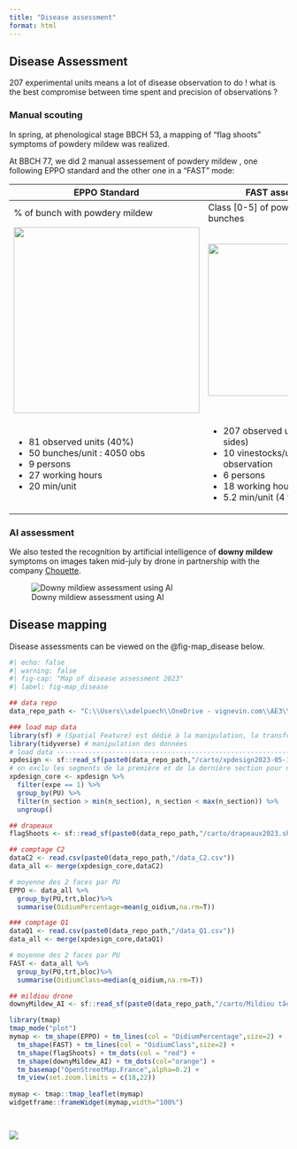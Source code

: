 ```yaml
---
title: "Disease assessment"
format: html
---
```


## Disease Assessment

207 experimental units means a lot of disease observation to do ! what is the best compromise between time spent and precision of observations ?

### Manual scouting

In spring, at phenological stage BBCH 53, a mapping of "flag shoots" symptoms of powdery mildew was realized.

At BBCH 77, we did 2 manual assessement of powdery mildew , one following EPPO standard and the other one in a "FAST" mode:

+---------------------------------+--------------------------------------------+
| EPPO Standard                   | FAST assessment                            |
+=================================+============================================+
| \% of bunch with powdery mildew | Class \[0-5\] of powdery mildew on bunches |
+---------------------------------+--------------------------------------------+
| ![](EPPO.png){width="336"}      | ![](FAST.png){width="275"}                 |
+---------------------------------+--------------------------------------------+
| -   81 observed units (40%)     | -   207 observed units (on both sides)     |
| -   50 bunches/unit : 4050 obs  | -   10 vinestocks/unit : 4140 observation  |
| -   9 persons                   | -   6 persons                              |
| -   27 working hours            | -   18 working hours                       |
| -   20 min/unit                 | -   5.2 min/unit (4 times faster)          |
+---------------------------------+--------------------------------------------+

### AI assessment

We also tested the recognition by artificial intelligence of **downy mildew** symptoms on images taken mid-july by drone in partnership with the company [Chouette](https://www.chouette.vision/).

![Downy mildiew assessment using AI](Chouette.png)

## Disease mapping

Disease assessments can be viewed on the @fig-map_disease below.

```r
#| echo: false
#| warning: false
#| fig-cap: "Map of disease assessment 2023"
#| label: fig-map_disease

## data repo
data_repo_path <- "C:\\Users\\xdelpuech\\OneDrive - vignevin.com\\AE3\\ProjetsEnCours\\BIOSPRAYTECH\\03_DATA\\biospraytech2023\\data"

### load map data
library(sf) # (Spatial Feature) est dédié à la manipulation, la transformation et l’analyse de données spatiales. A la manière du Tidyverse, il combine les fonctionnalités de {sp}, {rgeos} et {rgdal} dans un package.
library(tidyverse) # manipulation des données
# load data ---------------------------------------------------------------
xpdesign <- sf::read_sf(paste0(data_repo_path,"/carto/xpdesign2023-05-11.shp"))
# on exclu les segments de la première et de la dernière section pour ne garder que les 2 segments centraux
xpdesign_core <- xpdesign %>%
  filter(expe == 1) %>%
  group_by(PU) %>%
  filter(n_section > min(n_section), n_section < max(n_section)) %>%
  ungroup()

## drapeaux
flagShoots <- sf::read_sf(paste0(data_repo_path,"/carto/drapeaux2023.shp"))

## comptage C2
dataC2 <- read.csv(paste0(data_repo_path,"/data_C2.csv"))
data_all <- merge(xpdesign_core,dataC2)

# moyenne des 2 faces par PU 
EPPO <- data_all %>%
  group_by(PU,trt,bloc)%>%
  summarise(OidiumPercentage=mean(g_oidium,na.rm=T))

### comptage Q1
dataQ1 <- read.csv(paste0(data_repo_path,"/data_Q1.csv"))
data_all <- merge(xpdesign_core,dataQ1)

# moyenne des 2 faces par PU 
FAST <- data_all %>%
  group_by(PU,trt,bloc)%>%
  summarise(OidiumClass=median(q_oidium,na.rm=T))

## mildiou drone
downyMildew_AI <- sf::read_sf(paste0(data_repo_path,"/carto/Mildiou tâche d'huile_10-07-2023_10-13-35.shp"))

library(tmap)
tmap_mode("plot")
mymap <- tm_shape(EPPO) + tm_lines(col = "OidiumPercentage",size=2) +
  tm_shape(FAST) + tm_lines(col = "OidiumClass",size=2) +
  tm_shape(flagShoots) + tm_dots(col = "red") +
  tm_shape(downyMildew_AI) + tm_dots(col="orange") +
  tm_basemap("OpenStreetMap.France",alpha=0.2) +
  tm_view(set.zoom.limits = c(18,22))
 
mymap <- tmap::tmap_leaflet(mymap) 
widgetframe::frameWidget(mymap,width="100%")

    
```

![](logoUMT.png)
